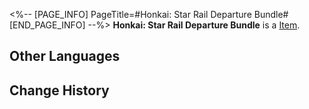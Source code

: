 <%-- [PAGE_INFO]
PageTitle=#Honkai: Star Rail Departure Bundle#
[END_PAGE_INFO] --%>
{{Item Infobox
|id          = 310008
|image       = Item Honkai- Star Rail Departure Bundle.png
|type        = 
|invCategory = Valuables
|rarity      = 4
|effect      = 
|description = Use to obtain the following items:<br />· Star Rail Pass &times;2<br />· Credit &times;150,000<br />· Adventure Log &times;80<br />· Sparse Aether &times;50<br />· Trick Snack &times;10<br />· Diet Fried Rice &times;10<br />· Bottled Soda &times;10<br />· Life Transmitter &times;10
}}
'''Honkai: Star Rail Departure Bundle''' is a [[Item]].

==Other Languages==
{{Other Languages
|en   = Honkai: Star Rail Departure Bundle
|zhs  = 《崩坏：星穹铁道》启程礼包
|zht  = 《崩壞：星穹鐵道》啟程禮包
|ja   = 『崩壊：スターレイル』旅立ちパック
|ko   = 〈붕괴: 스타레일〉 출발 패키지
|es   = Paquete de salida de Honkai: Star Rail
|fr   = Pack de lancement de Honkai : Star Rail
|ru   = Набор отправления Honkai: Star Rail
|th   = "Honkai: Star Rail" แพ็กของขวัญออกเดินทาง
|vi   = Gói Khởi Hành "Honkai: Star Rail"
|de   = Honkai: Star Rail – Abreisepaket
|id   = Paket Hadiah Keberangkatan "Honkai: Star Rail"
|pt   = Pacote de Partida de Honkai: Star Rail
}}

==Change History==
{{Change History|1.2}}